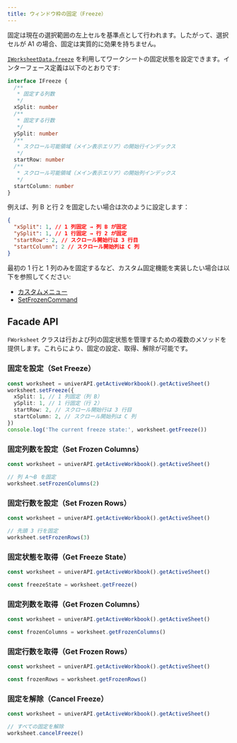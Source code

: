 ```yaml
---
title: ウィンドウ枠の固定（Freeze）
---
```


<Callout type="warning">
  固定は現在の選択範囲の左上セルを基準点として行われます。したがって、選択セルが A1 の場合、固定は実質的に効果を持ちません。
</Callout>

[`IWorksheetData.freeze`](/guides/sheets/model/workbook-data) を利用してワークシートの固定状態を設定できます。インターフェース定義は以下のとおりです:

```typescript
interface IFreeze {
  /**
   * 固定する列数
   */
  xSplit: number
  /**
   * 固定する行数
   */
  ySplit: number
  /**
   * スクロール可能領域（メイン表示エリア）の開始行インデックス
   */
  startRow: number
  /**
   * スクロール可能領域（メイン表示エリア）の開始列インデックス
   */
  startColumn: number
}
```

例えば、列 B と行 2 を固定したい場合は次のように設定します：

```json
{
  "xSplit": 1, // 1 列固定 → 列 B が固定
  "ySplit": 1, // 1 行固定 → 行 2 が固定
  "startRow": 2, // スクロール開始行は 3 行目
  "startColumn": 2 // スクロール開始列は C 列
}
```

最初の 1 行と 1 列のみを固定するなど、カスタム固定機能を実装したい場合は以下を参照してください:

- [カスタムメニュー](/guides/recipes/tutorials/custom-plugin)
- [SetFrozenCommand](https://github.com/dream-num/univer/blob/dev/packages/sheets/src/commands/commands/set-frozen.command.ts#L32)

## Facade API

`FWorksheet` クラスは行および列の固定状態を管理するための複数のメソッドを提供します。これらにより、固定の設定、取得、解除が可能です。

### 固定を設定（Set Freeze）

```typescript
const worksheet = univerAPI.getActiveWorkbook().getActiveSheet()
worksheet.setFreeze({
  xSplit: 1, // 1 列固定（列 B）
  ySplit: 1, // 1 行固定（行 2）
  startRow: 2, // スクロール開始行は 3 行目
  startColumn: 2, // スクロール開始列は C 列
})
console.log('The current freeze state:', worksheet.getFreeze())
```

### 固定列数を設定（Set Frozen Columns）

```typescript
const worksheet = univerAPI.getActiveWorkbook().getActiveSheet()

// 列 A～B を固定
worksheet.setFrozenColumns(2)
```

### 固定行数を設定（Set Frozen Rows）

```typescript
const worksheet = univerAPI.getActiveWorkbook().getActiveSheet()

// 先頭 3 行を固定
worksheet.setFrozenRows(3)
```

### 固定状態を取得（Get Freeze State）

```typescript
const worksheet = univerAPI.getActiveWorkbook().getActiveSheet()

const freezeState = worksheet.getFreeze()
```

### 固定列数を取得（Get Frozen Columns）

```typescript
const worksheet = univerAPI.getActiveWorkbook().getActiveSheet()

const frozenColumns = worksheet.getFrozenColumns()
```

### 固定行数を取得（Get Frozen Rows）

```typescript
const worksheet = univerAPI.getActiveWorkbook().getActiveSheet()

const frozenRows = worksheet.getFrozenRows()
```

### 固定を解除（Cancel Freeze）

```typescript
const worksheet = univerAPI.getActiveWorkbook().getActiveSheet()

// すべての固定を解除
worksheet.cancelFreeze()
```

